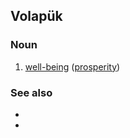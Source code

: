 {{also|benolab}}
==Volapük==

===Noun===
{{head|vo|noun}}

# [[well-being]] ([[prosperity]])

===See also===
* {{l|vo|ben}}
* {{l|vo|benolab}}